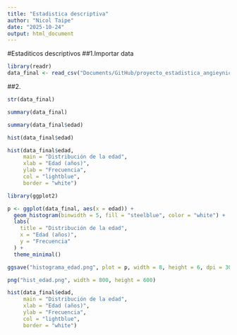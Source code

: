 ```yaml
---
title: "Estadistica descriptiva"
author: "Nicol Taipe"
date: "2025-10-24"
output: html_document
---
```


#Estaditicos descriptivos
##1.Importar data
```r
library(readr)
data_final <- read_csv("Documents/GitHub/proyecto_estadistica_angieynicole/data limpia/data_final.csv", show_col_types = FALSE)
```
##2. 

```r
str(data_final)
```

```r
summary(data_final)
```

```r
summary(data_final$edad)
```


```r
hist(data_final$edad)
```

```r
hist(data_final$edad,
     main = "Distribución de la edad",
     xlab = "Edad (años)",
     ylab = "Frecuencia",
     col = "lightblue",
     border = "white")

```



```r
library(ggplot2)

p <- ggplot(data_final, aes(x = edad)) +
  geom_histogram(binwidth = 5, fill = "steelblue", color = "white") +
  labs(
    title = "Distribución de la edad",
    x = "Edad (años)",
    y = "Frecuencia"
  ) +
  theme_minimal()

ggsave("histograma_edad.png", plot = p, width = 8, height = 6, dpi = 300)
```




```r
png("hist_edad.png", width = 800, height = 600)

hist(data_final$edad,
     main = "Distribución de la edad",
     xlab = "Edad (años)",
     ylab = "Frecuencia",
     col = "lightblue",
     border = "white")
```









